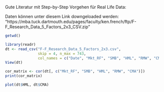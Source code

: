 Gute Literatur mit Step-by-Step Vorgehen für Real Life Data:




Daten können unter diesem Link downgeloaded werden:
"https://mba.tuck.dartmouth.edu/pages/faculty/ken.french/ftp/F-F_Research_Data_5_Factors_2x3_CSV.zip"

```r
getwd()

library(readr)
dt <- read_csv("F-F_Research_Data_5_Factors_2x3.csv",
               skip = 4, n_max = 743,
               col_names = c("Date", "Mkt_RF", "SMB", "HML", "RMW", "CMA", "RF"))
View(dt)

cor_matrix <- cor(dt[, c("Mkt_RF", "SMB", "HML", "RMW", "CMA")])
print(cor_matrix)

plot(dt$HML, dt$CMA)

```




